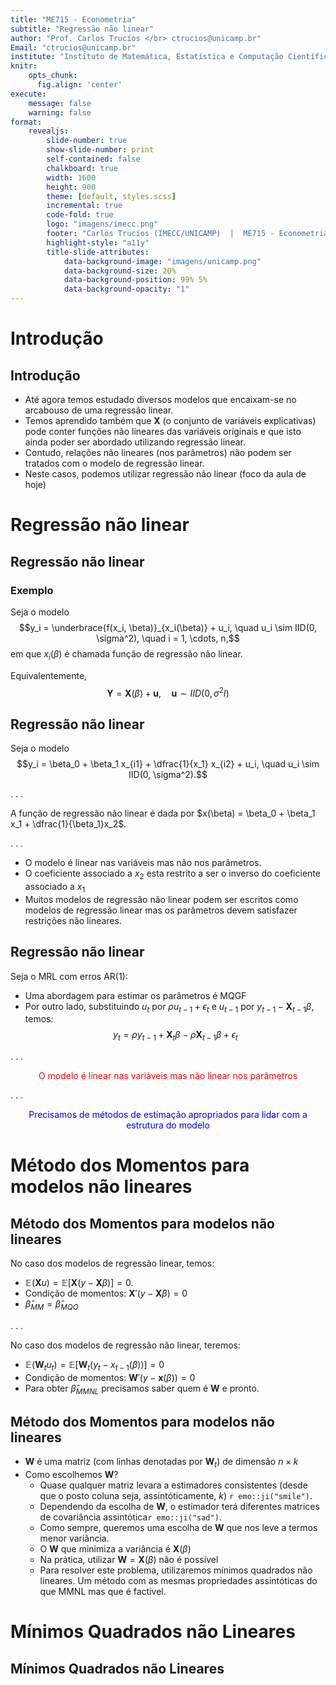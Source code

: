 ```yaml
---
title: "ME715 - Econometria"
subtitle: "Regressão não linear"
author: "Prof. Carlos Trucíos </br> ctrucios@unicamp.br"
Email: "ctrucios@unicamp.br"
institute: "Instituto de Matemática, Estatística e Computação Científica (IMECC), </br> Universidade Estadual de Campinas (UNICAMP)."
knitr:
    opts_chunk: 
      fig.align: 'center'
execute:
    message: false
    warning: false
format:
    revealjs:
        slide-number: true
        show-slide-number: print
        self-contained: false
        chalkboard: true
        width: 1600
        height: 900
        theme: [default, styles.scss]
        incremental: true
        code-fold: true
        logo: "imagens/imecc.png"
        footer: "Carlos Trucíos (IMECC/UNICAMP)  |  ME715 - Econometria  |  [ctruciosm.github.io](https://ctruciosm.github.io/)"
        highlight-style: "a11y"
        title-slide-attributes:
            data-background-image: "imagens/unicamp.png"
            data-background-size: 20%
            data-background-position: 99% 5%
            data-background-opacity: "1"
---
```



# Introdução

## Introdução

- Até agora temos estudado diversos modelos que encaixam-se no arcabouso de uma regressão linear.
- Temos aprendido também que $\textbf{X}$ (o conjunto de variáveis explicativas) pode conter funções não lineares das variáveis originais e que isto ainda poder ser abordado utilizando regressão linear.
- Contudo, relações não lineares (nos parâmetros) não podem ser tratados com o modelo de regressão linear.
- Neste casos, podemos utilizar regressão não linear (foco da aula de hoje)

# Regressão não linear
## Regressão não linear


::: {.callout-important}
### Exemplo


Seja o modelo $$y_i = \underbrace{f(x_i, \beta)}_{x_i(\beta)} + u_i, \quad u_i \sim IID(0, \sigma^2), \quad i = 1, \cdots, n,$$ em que $x_i(\beta)$ é chamada função de regressão não linear.



Equivalentemente, $$\textbf{Y} = \textbf{X}(\beta) + \textbf{u}, \quad \textbf{u} \sim IID(0, \sigma^2I)$$
:::



## Regressão não linear

Seja o modelo $$y_i = \beta_0 + \beta_1 x_{i1} + \dfrac{1}{x_1} x_{i2} + u_i, \quad u_i \sim IID(0, \sigma^2).$$ 

. . . 

A função de regressão não linear é dada por  $x(\beta) = \beta_0 + \beta_1 x_1 + \dfrac{1}{\beta_1}x_2$.


. . . 

- O modelo é linear nas variáveis mas não nos parâmetros.
- O coeficiente associado a $x_2$ esta restrito a ser o inverso do coeficiente associado a $x_1$
- Muitos modelos de regressão não linear podem ser escritos como modelos de regressão linear mas os parâmetros devem satisfazer restrições não lineares.



## Regressão não linear


Seja o MRL com erros AR(1): \begin{align}
y_t &= \textbf{X}_t \beta + u_t, \\
u_t &= \rho u_{t-1} + \epsilon_t, \\
\epsilon_t &\sim IID(0, \sigma^2)
\end{align}


- Uma abordagem para estimar os parâmetros é MQGF
- Por outro lado, substituindo $u_t$ por $\rho u_{t-1} + \epsilon_t$ e $u_{t-1}$ por $y_{t-1} - \textbf{X}_{t-1}\beta$, temos: $$y_t = \rho y_{t-1} + \textbf{X}_t \beta - \rho \textbf{X}_{t-1}\beta + \epsilon_t$$


. . . 


<center>
[O modelo é linear nas variáveis mas não linear nos parâmetros]{style="color:red;"}
</center>


. . .


<center>
[Precisamos de métodos de estimação apropriados para lidar com a estrutura do modelo]{style="color:blue;"}
</center>


# Método dos Momentos para modelos não lineares

## Método dos Momentos para modelos não lineares

No caso dos modelos de regressão linear, temos:

- $\mathbb{E}(\textbf{X} u) = \mathbb{E}[\textbf{X} (y - \textbf{X}\beta)] = 0$.
- Condição de momentos: $\textbf{X}' (y - \textbf{X}\beta) = 0$
- $\hat{\beta}_{MM} = \hat{\beta}_{MQO}$


. . . 


No caso dos modelos de regressão não linear, teremos:

- $\mathbb{E}(\textbf{W}_t u_t) = \mathbb{E}[\textbf{W}_t (y_t - x_{t-1}(\beta))] = 0$
- Condição de momentos: $\textbf{W}' (y - \textbf{x}(\beta)) = 0$
- Para obter $\hat{\beta}_{MMNL}$ precisamos saber quem é $\textbf{W}$ e pronto.

## Método dos Momentos para modelos não lineares


- $\textbf{W}$ é uma matriz (com linhas denotadas por $\textbf{W}_t$) de dimensão $n \times k$
- Como escolhemos $\textbf{W}$?
    *   Quase qualquer matriz levara a estimadores consistentes (desde que o posto coluna seja, assintóticamente, $k$) `r emo::ji("smile")`.
    *   Dependendo da escolha de $\textbf{W}$, o estimador terá diferentes matrices de covariância assintótica`r emo::ji("sad")`.
    *   Como sempre, queremos uma escolha de $\textbf{W}$ que nos leve a termos menor variância.
    *   O $\textbf{W}$ que minimiza a variância é $\textbf{X}(\beta)$
    *   Na prática, utilizar $\textbf{W} = \textbf{X}(\beta)$ não é possível
    *   Para resolver este problema, utilizaremos mínimos quadrados não lineares. Um método com as mesmas propriedades assintóticas do que MMNL mas que é factivel.
    
    
# Mínimos Quadrados não Lineares

## Mínimos Quadrados não Lineares



